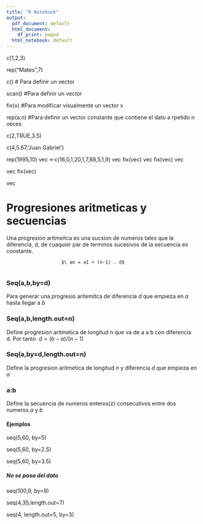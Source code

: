 ```yaml
---
title: "R Notebook"
output:
  pdf_document: default
  html_document:
    df_print: paged
  html_notebook: default
---
```

c(1,2,3)

rep("Mates",7)

c() # Para definir un vector

scan() #Para definir un vector
  
fix(x) #Para modificar visualmente un vector x

rep(a,n) #Para definir un vector constante que contiene el dato a rpetido n veces


c(2,TRUE,3.5)

c(4,5.67,'Juan Gabriel')

rep(1995,10)
vec <-c(16,0,1,20,1,7,88,5,1,9)
vec
fix(vec)
vec
fix(vec)
vec

vec
fix(vec)


vec

# Progresiones aritmeticas y secuencias

Una progresion aritmeitca es una sucsion de numeros tales que la diferencia, d, de cuaquier par de terminos sucesivos de la secuencia es constante.

                        $\ an = a1 + (n-1) . d$
                        
### Seq(a,b,by=d)

Para generar una progresio aritemitca de diferencia $d$ que empieza en $a$ hasta llegar a $b$

### Seq(a,b,length.out=n)

Define progresion aritmetica de longitud n que va de a a b con diferencia d. Por tanto $\ d=(b-a)/(n-1)$

### Seq(a,by=d,length.out=n)

Define la progresion aritmetica de longitud $n$ y diferencia $d$ que empieza en $a$

### a:b

Define la secuencia de numeros enteros(z) consecutivos entre dos numeros $a$ y $b$

#### Ejemplos

seq(5,60, by=5)

seq(5,60, by=2.5)

seq(5,60, by=3.5)

##### No se pasa del dato

seq(100,6, by=9)

seq(4,35,length.out=7)

seq(4, length.out=5, by=3)


